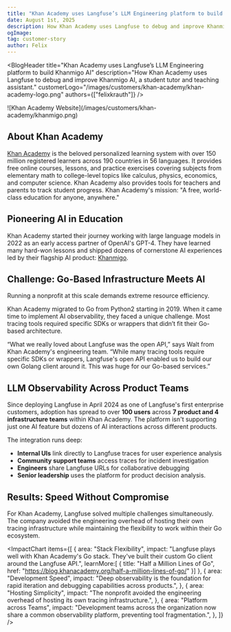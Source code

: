 ```yaml
---
title: "Khan Academy uses Langfuse’s LLM Engineering platform to build Khanmigo AI"
date: August 1st, 2025
description: How Khan Academy uses Langfuse to debug and improve Khanmigo AI, a student tutor and teaching assistant.
ogImage: 
tag: customer-story
author: Felix
---
```



<BlogHeader
  title="Khan Academy uses Langfuse’s LLM Engineering platform to build Khanmigo AI"
  description="How Khan Academy uses Langfuse to debug and improve Khanmigo AI, a student tutor and teaching assistant."
  customerLogo="/images/customers/khan-academy/khan-academy-logo.png"
  authors={["felixkrauth"]}
/>

<Frame fullWidth>
  ![Khan Academy Website](/images/customers/khan-academy/khanmigo.png)
</Frame>

## About Khan Academy
[Khan Academy](https://www.khanacademy.org/) is the beloved personalized learning system with over 150 million registered learners across 190 countries in 56 languages. It provides free online courses, lessons, and practice exercises covering subjects from elementary math to college-level topics like calculus, physics, economics, and computer science. Khan Academy also provides tools for teachers and parents to track student progress. Khan Academy's mission: "A free, world-class education for anyone, anywhere."

## Pioneering AI in Education

Khan Academy started their journey working with large language models in 2022 as an early access partner of OpenAI's GPT-4. They have learned many hard-won lessons and shipped dozens of cornerstone AI experiences led by their flagship AI product: [Khanmigo](https://www.khanmigo.ai/). 

## Challenge: Go-Based Infrastructure Meets AI
Running a nonprofit at this scale demands extreme resource efficiency.

Khan Academy migrated to Go from Python2 starting in 2019. When it came time to implement AI observability, they faced a unique challenge. Most tracing tools required specific SDKs or wrappers that didn’t fit their Go-based architecture.

“What we really loved about Langfuse was the open API,” says Walt from Khan Academy's engineering team. “While many tracing tools require specific SDKs or wrappers, Langfuse's open API enabled us to build our own Golang client around it. This was huge for our Go-based services.”

## LLM Observability Across Product Teams

Since deploying Langfuse in April 2024 as one of Langfuse's first enterprise customers, adoption has spread to over **100 users** across **7 product and 4 infrastructure teams** within Khan Academy. The platform isn't supporting just one AI feature but dozens of AI interactions across different products.

<CustomerQuote
  quote="Langfuse has really enabled our developers to get extremely fast feedback. When building and deploying features, we can quickly watch how those experiences are going. Langfuse is fundamental to how our developers understand their AI implementations."
  name="Walt Wells"
  role="Staff Software Engineer / ML & Data Infrastructure"
  company="Khan Academy"
  image="/images/customers/khan-academy/walt-wells.jpeg"
/>

The integration runs deep:
- **Internal UIs** link directly to Langfuse traces for user experience analysis
- **Community support teams** access traces for incident investigation
- **Engineers** share Langfuse URLs for collaborative debugging
- **Senior leadership** uses the platform for product decision analysis.

## Results: Speed Without Compromise

For Khan Academy, Langfuse solved multiple challenges simultaneously. The company avoided the engineering overhead of hosting their own tracing infrastructure while maintaining the flexibility to work within their Go ecosystem.

<ImpactChart
  items={[
    {
      area: "Stack Flexibility",
      impact:
        "Langfuse plays well with Khan Academy's Go stack. They've built their custom Go client around the Langfuse API.",
      learnMore:[
        {
          title: "Half a Million Lines of Go",
          href: "https://blog.khanacademy.org/half-a-million-lines-of-go/"
        }]
    },
    {
      area: "Development Speed",
      impact:
        "Deep observability is the foundation for rapid iteration and debugging capabilities across products.",
    },
    {
      area: "Hosting Simplicity",
      impact:
        "The nonprofit avoided the engineering overhead of hosting its own tracing infrastructure.",
    },
    {
      area: "Platform across Teams",
      impact:
        "Development teams across the organization now share a common observability platform, preventing tool fragmentation.",
    },
  ]}
/>

<CustomerQuote
  quote="In early 2024, Langfuse was a big bet for us, and we've been overwhelmingly happy with that bet. Everything about choosing Langfuse has paid off in spades."
  name="Walt Wells"
  role="Staff Software Engineer / ML & Data Infrastructure"
  company="Khan Academy"
  image="/images/customers/khan-academy/walt-wells.jpeg"
/>






